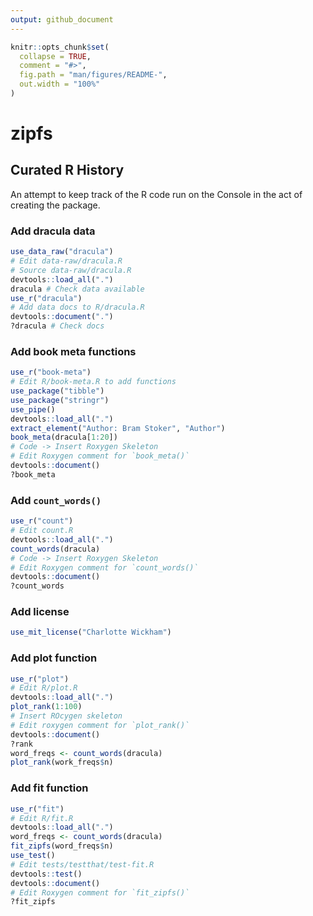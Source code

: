 ```yaml
---
output: github_document
---
```


<!-- README.md is generated from README.Rmd. Please edit that file -->

```r
knitr::opts_chunk$set(
  collapse = TRUE,
  comment = "#>",
  fig.path = "man/figures/README-",
  out.width = "100%"
)
```

# zipfs

<!-- badges: start -->
<!-- badges: end -->

## Curated R History

An attempt to keep track of the R code run on the Console in the act of creating the package.

### Add dracula data

```r
use_data_raw("dracula")
# Edit data-raw/dracula.R
# Source data-raw/dracula.R
devtools::load_all(".")
dracula # Check data available
use_r("dracula")
# Add data docs to R/dracula.R
devtools::document(".")
?dracula # Check docs
```

### Add book meta functions

```r
use_r("book-meta")
# Edit R/book-meta.R to add functions
use_package("tibble")
use_package("stringr")
use_pipe()
devtools::load_all(".")
extract_element("Author: Bram Stoker", "Author")
book_meta(dracula[1:20])
# Code -> Insert Roxygen Skeleton
# Edit Roxygen comment for `book_meta()`
devtools::document()
?book_meta
```

### Add `count_words()`

```r
use_r("count")
# Edit count.R
devtools::load_all(".")
count_words(dracula)
# Code -> Insert Roxygen Skeleton
# Edit Roxygen comment for `count_words()`
devtools::document()
?count_words
```

### Add license

```r
use_mit_license("Charlotte Wickham")
```

### Add plot function

```r
use_r("plot")
# Edit R/plot.R
devtools::load_all(".")
plot_rank(1:100)
# Insert ROcygen skeleton
# Edit roxygen comment for `plot_rank()`
devtools::document()
?rank
word_freqs <- count_words(dracula)
plot_rank(work_freqs$n)
```

### Add fit function

```r
use_r("fit")
# Edit R/fit.R
devtools::load_all(".")
word_freqs <- count_words(dracula)
fit_zipfs(word_freqs$n)
use_test()
# Edit tests/testthat/test-fit.R
devtools::test()
devtools::document()
# Edit Roxygen comment for `fit_zipfs()`
?fit_zipfs
```

